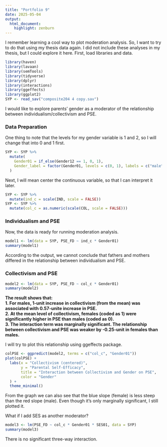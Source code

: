 ```yaml
---
title: "Portfolio 9"
date: 2025-05-04
output: 
  html_document: 
    highlight: zenburn
---
```


I remember learning a cool way to plot moderation analysis. So, I want to try to do that using my thesis data again. I did not include these analyses in my thesis, but I could explore it here. First, load libraries and data. 

```r
library(haven)
library(lavaan)
library(semTools)
library(tidyverse)
library(dplyr)
library(interactions)
library(ggeffects)
library(ggplot2)
SYP <- read_sav("composite204 4 copy.sav")
```

I would like to explore parents' gender as a moderator of the relationship between individualism/collectivism and PSE. 

### Data Preparation
One thing to note that the levels for my gender variable is 1 and 2, so I will change that into 0 and 1 first. 
```r
SYP <- SYP %>% 
  mutate(
    Gender01 = if_else(Gender12 == 1, 0, 1),
    Gender_label = factor(Gender01, levels = c(0, 1), labels = c("male", "female"))
  )
```

Next, I will mean center the continuous variable, so that I can interpret it later.
```r
SYP <- SYP %>% 
  mutate(ind_c = scale(IND, scale = FALSE))
SYP <- SYP %>% 
  mutate(col_c = as.numeric(scale(COL, scale = FALSE)))
```



### Individualism and PSE
Now, the data is ready for running moderation analysis.
```r
model1 <- lm(data = SYP, PSE_FD ~ ind_c * Gender01)
summary(model1)
```

According to the output, we cannot conclude that fathers and mothers differed in the relationship between individualism and PSE. 



### Collectivism and PSE
```r
model2 <- lm(data = SYP, PSE_FD ~ col_c * Gender01)
summary(model2)
```

__The result shows that:      
1. For males, 1-unit increase in collectivism (from the mean) was associated with 0.57-unite increase in PSE.       
2. At the mean level of collectivism, females (coded as 1) were significantly higher in PSE than males (coded as 0).      
3. The interaction term was marginally significant. The relationship between collectivism and PSE was weaker by -0.25-unit in females than males.__        

I will try to plot this relationship using ggeffects package. 
```r
colPSE <- ggpredict(model2, terms = c("col_c", "Gender01"))
plot(colPSE) +
  labs(x = "Collectivism (centered)", 
       y = "Parental Self-Efficacy",
       title = "Interaction between Collectivism and Gender on PSE",
       color = "Gender"
  ) +
  theme_minimal()
```

From the graph we can also see that the blue slope (female) is less steep than the red slope (male). Even though it's only marginally significant, I still plotted it.

What if I add SES as another moderator?
```r
model3 <- lm(PSE_FD ~ col_c * Gender01 * SES01, data = SYP)
summary(model3)
```

There is no significant three-way interaction. 